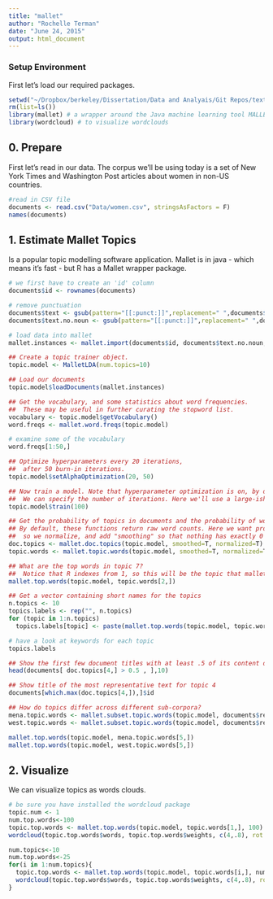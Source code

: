 ```yaml
---
title: "mallet"
author: "Rochelle Terman"
date: "June 24, 2015"
output: html_document
---
```


### Setup Environment

First let's load our required packages.

```r
setwd("~/Dropbox/berkeley/Dissertation/Data and Analyais/Git Repos/text-analysis-dhbsi")
rm(list=ls())
library(mallet) # a wrapper around the Java machine learning tool MALLET
library(wordcloud) # to visualize wordclouds
```

## 0. Prepare

First let's read in our data. The corpus we'll be using today is a set of New York Times and Washington Post articles about women in non-US countries.

```r
#read in CSV file
documents <- read.csv("Data/women.csv", stringsAsFactors = F)
names(documents)
```

## 1. Estimate Mallet Topics

Is a popular topic modelling software application. Mallet is in java - which means it's fast - but R has a Mallet wrapper package.

```r
# we first have to create an 'id' column
documents$id <- rownames(documents)

# remove punctuation
documents$text <- gsub(pattern="[[:punct:]]",replacement=" ",documents$text)
documents$text.no.noun <- gsub(pattern="[[:punct:]]",replacement=" ",documents$text.no.noun)

# load data into mallet
mallet.instances <- mallet.import(documents$id, documents$text.no.noun, "Data/stoplist.csv", FALSE, token.regexp="[\\p{L}']+")

## Create a topic trainer object.
topic.model <- MalletLDA(num.topics=10)

## Load our documents
topic.model$loadDocuments(mallet.instances)

## Get the vocabulary, and some statistics about word frequencies.
##  These may be useful in further curating the stopword list.
vocabulary <- topic.model$getVocabulary()
word.freqs <- mallet.word.freqs(topic.model)

# examine some of the vocabulary
word.freqs[1:50,]

## Optimize hyperparameters every 20 iterations, 
##  after 50 burn-in iterations.
topic.model$setAlphaOptimization(20, 50)

## Now train a model. Note that hyperparameter optimization is on, by default.
##  We can specify the number of iterations. Here we'll use a large-ish round number.
topic.model$train(100)

## Get the probability of topics in documents and the probability of words in topics.
## By default, these functions return raw word counts. Here we want probabilities, 
##  so we normalize, and add "smoothing" so that nothing has exactly 0 probability.
doc.topics <- mallet.doc.topics(topic.model, smoothed=T, normalized=T)
topic.words <- mallet.topic.words(topic.model, smoothed=T, normalized=T)

## What are the top words in topic 7?
##  Notice that R indexes from 1, so this will be the topic that mallet called topic 6.
mallet.top.words(topic.model, topic.words[2,])

## Get a vector containing short names for the topics
n.topics <- 10
topics.labels <- rep("", n.topics)
for (topic in 1:n.topics) 
  topics.labels[topic] <- paste(mallet.top.words(topic.model, topic.words[topic,], num.top.words=5)$words, collapse=" ")

# have a look at keywords for each topic
topics.labels

## Show the first few document titles with at least .5 of its content devoted to topic 4
head(documents[ doc.topics[4,] > 0.5 , ],10)

## Show title of the most representative text for topic 4
documents[which.max(doc.topics[4,]),]$id

## How do topics differ across different sub-corpora?
mena.topic.words <- mallet.subset.topic.words(topic.model, documents$region == "MENA", smoothed=T, normalized=T)
west.topic.words <- mallet.subset.topic.words(topic.model, documents$region == "West", smoothed=T, normalized=T)

mallet.top.words(topic.model, mena.topic.words[5,])
mallet.top.words(topic.model, west.topic.words[5,])
```

## 2. Visualize

We can visualize topics as words clouds.

```r
# be sure you have installed the wordcloud package
topic.num <- 1
num.top.words<-100
topic.top.words <- mallet.top.words(topic.model, topic.words[1,], 100)
wordcloud(topic.top.words$words, topic.top.words$weights, c(4,.8), rot.per=0, random.order=F)

num.topics<-10
num.top.words<-25
for(i in 1:num.topics){
  topic.top.words <- mallet.top.words(topic.model, topic.words[i,], num.top.words)
  wordcloud(topic.top.words$words, topic.top.words$weights, c(4,.8), rot.per=0, random.order=F)
}
```
